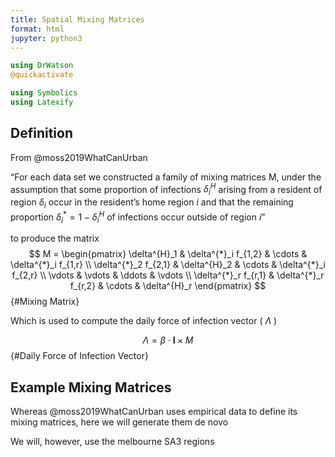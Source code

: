 ```yaml
---
title: Spatial Mixing Matrices
format: html
jupyter: python3
---
```


```julia
using DrWatson
@quickactivate

using Symbolics
using Latexify
```
## Definition

From @moss2019WhatCanUrban

"For each data set we constructed a family of mixing matrices M, under the assumption that some proportion of infections $\delta^{H}_i$ arising from a resident of region $\delta_i$ occur in the resident's home region $i$ and that the remaining proportion $\delta^{*}_i = 1- \delta^{H}_i$ of infections occur outside of region $i$"

to produce the matrix
$$ 
M = \begin{pmatrix} 
        \delta^{H}_1 & \delta^{*}_i f_{1,2} & \cdots & \delta^{*}_i f_{1,r} \\
        \delta^{*}_2 f_{2,1} & \delta^{H}_2 & \cdots & \delta^{*}_i f_{2,r} \\
        \vdots & \vdots & \ddots & \vdots \\
        \delta^{*}_r f_{r,1} & \delta^{*}_r f_{r,2} & \cdots & \delta^{H}_r
    \end{pmatrix}
$$ {#Mixing Matrix}

Which is used to compute the daily force of infection vector ( $\Lambda$ )

$$
\Lambda = \beta \cdot \textbf{I} \times M
$$ {#Daily Force of Infection Vector}

## Example Mixing Matrices
Whereas @moss2019WhatCanUrban uses empirical data to define its mixing matrices, here we will generate them de novo

We will, however, use the melbourne SA3 regions
